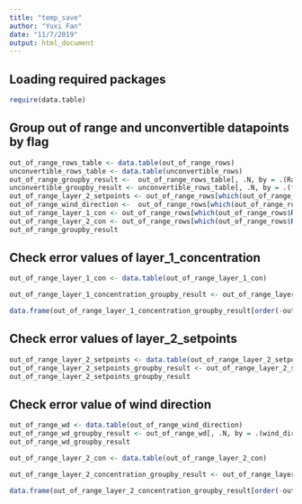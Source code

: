 ```yaml
---
title: "temp_save"
author: "Yuxi Fan"
date: "11/7/2019"
output: html_document
---
```

## Loading required packages
```r
require(data.table)
```


## Group out of range and unconvertible datapoints by flag 
```r
out_of_range_rows_table <- data.table(out_of_range_rows)
unconvertible_rows_table <- data.table(unconvertible_rows)
out_of_range_groupby_result <-  out_of_range_rows_table[, .N, by = .(Range_flag)] 
unconvertible_groupby_result <- unconvertible_rows_table[, .N, by = .(flag)]
out_of_range_layer_2_setpoints <- out_of_range_rows[which(out_of_range_rows$Range_flag == "layer_2_setpoint"),]
out_of_range_wind_direction <-  out_of_range_rows[which(out_of_range_rows$Range_flag == "wind_direction"),]
out_of_range_layer_1_con <- out_of_range_rows[which(out_of_range_rows$Range_flag == "layer_1_concentration"),]
out_of_range_layer_2_con <- out_of_range_rows[which(out_of_range_rows$Range_flag == "layer_2_concentration"),]
out_of_range_groupby_result
```

## Check error values of layer_1_concentration
```r
out_of_range_layer_1_con <- data.table(out_of_range_layer_1_con)

out_of_range_layer_1_concentration_groupby_result <- out_of_range_layer_1_con[, .N, by = .(layer_1_concentration)]

data.frame(out_of_range_layer_1_concentration_groupby_result[order(-out_of_range_layer_1_concentration_groupby_result$N),])
```

## Check error values of layer_2_setpoints
```r
out_of_range_layer_2_setpoints <- data.table(out_of_range_layer_2_setpoints)
out_of_range_layer_2_setpoints_groupby_result <- out_of_range_layer_2_setpoints[, .N, by = .(layer_2_setpoint)]
out_of_range_layer_2_setpoints_groupby_result
```
## Check error value of wind direction
```r
out_of_range_wd <- data.table(out_of_range_wind_direction)
out_of_range_wd_groupby_result <- out_of_range_wd[, .N, by = .(wind_direction)]
out_of_range_wd_groupby_result
```
```r
out_of_range_layer_2_con <- data.table(out_of_range_layer_2_con)

out_of_range_layer_2_concentration_groupby_result <- out_of_range_layer_2_con[, .N, by = .(layer_2_concentration)]

data.frame(out_of_range_layer_2_concentration_groupby_result[order(-out_of_range_layer_2_concentration_groupby_result$N),])
```


